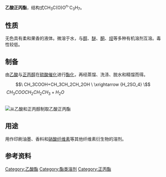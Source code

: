 {{Dablink|“'''乙酸丙酯'''”重定向至此，关于另一種形式的乙酸丙酯，參見“'''[[乙酸異丙酯|乙酸異丙酯]]'''”。}}
{{chembox
|   Reference = <ref name="BGIA GESTIS">{{GESTIS|Name=n-Propylacetat|ZVG=33670|CAS=109-60-4|Datum=7. Juni 2008}}</ref><ref name="zghg">中国化工产品大全 上卷，Da250 醋酸正丙酯，页556</ref><ref name="overlack">[http://www.overlack.de/pdf/n-Propylacetat_(D).pdf Datenblatt bei Overlack.]{{dead link|date=2018年2月 |bot=InternetArchiveBot |fix-attempted=yes }}</ref><ref>[http://www.guidechem.com/dictionary/109-60-4.html 乙酸正丙酯字典-Guidechem.com{{en}}]</ref>
|   Name = 乙酸正丙酯
|   ImageFileL1 = Propyl acetate.png
|   ImageSizeL1 = 180px
|   ImageFileR1 = N-Propyl_acetate_in_glass_bottle.jpeg
|   ImageSizeR1 = 65px
|   ImageNameR1 = 乙酸正丙酯的样品
|   ImageName = 乙酸正丙酯
|   IUPACName = Propyl acetate
|   OtherNames = 乙酸丙酯<br />醋酸正丙酯<br>醋酸丙酯<br>丙基乙酸酯<br>NPAC
| Section1 = {{Chembox Identifiers
|   SMILES = CC(=O)OCCC
|   CASNo_Ref = {{cascite|correct|CAS}}
| CASNo = 109-60-4
  }}
| Section2 = {{Chembox Properties
|   Formula = C<sub>5</sub>H<sub>10</sub>O<sub>2</sub>
|   MolarMass = 102.131
|   Appearance = 无色有果味的挥发性液体
|   Density = 0.888 g/cm<sup>3</sup>
|   MeltingPt = −95 °C (178 K)
|   BoilingPt = 102 °C (374.8 K)
|   VaporPressure = 33 hPa (20 °C)
|   Solubility = 微溶于水 (18.9 g/l，20 °C)
|   SolOther = 与[[醇|醇]]、[[酮|酮]]、[[醛|醛]]、[[醚|醚]]、[[二醇|二醇]]和[[乙二醇醚|乙二醇醚]]等多种常见有机溶剂混溶
|   ReflexIndex = 1.3844 (20 °C)
  }}
| Section7 = {{Chembox Hazards
|   ExternalMSDS =
|   EUClass = 可燃 ('''F''')<br />刺激性 ('''Xi''')
|   NFPA-H = 2
|   NFPA-F = 3
|   NFPA-R = 0
|   RPhrases = {{R11}}, {{R36}}, {{R66}}, {{R67}}
|   SPhrases = {{S2}}, {{S16}}, {{S26}}, {{S29}}, {{S33}}
|   FlashPt = 13-14 °C
|   Autoignition = 450 °C
|   LD50 = 9800 mg/kg (大鼠经口)
  }}<!--

| LEL/UEL
| 1.7-8% @ 38 °C
|-

 -->
| Section8 = {{Chembox Related
|   Function = [[酯|酯]]
|   OtherFunctn = [[乙酸乙酯|乙酸乙酯]]<br />[[乙酸正丁酯|乙酸正丁酯]]<br />[[乙酸异丁酯|乙酸异丁酯]]
|   OtherCpds = [[正丙醇|正丙醇]]<br /> [[乙酸|乙酸]]
  }}
}}


'''乙酸正丙酯'''，结构式CH<sub>3</sub>C(O)O<sup>''n''-</sup>C<sub>3</sub>H<sub>7</sub>。

==性质==
无色具有柔和果香的液体。微溶于水，与[[醇|醇]]、[[醚|醚]]、[[酮|酮]]、[[烃|烃]]等多种有机溶剂互溶。毒性较低。

==制备==
由[[乙酸|乙酸]]与[[正丙醇|正丙醇]]在[[硫酸|硫酸]][[催化|催化]]进行[[酯化|酯化]]，再经蒸馏、洗涤、脱水和精馏而得。
:<math>\ CH_3COOH+CH_3CH_2CH_2OH \ \xrightarrow {H_2SO_4} \ </math><math>\ CH_3COOCH_2CH_2CH_3+H_2O</math>

<br />
[[File:Synthesis_Propyl_acetate.svg|从乙酸和正丙醇制取乙酸正丙酯]]

==用途==
用作印刷油墨、香料和[[硝酸纤维素|硝酸纤维素]]等其他纤维素衍生物的溶剂。

==参考资料==
{{reflist}}



{{羧酸酯}}
[[Category:乙酸酯|Category:乙酸酯]]
[[Category:酯类溶剂|Category:酯类溶剂]]
[[Category:正丙酯|Category:正丙酯]]